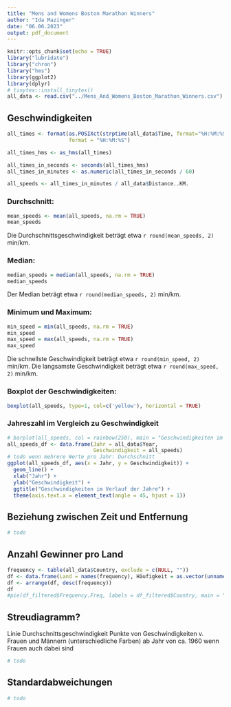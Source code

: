 ```yaml
---
title: "Mens and Womens Boston Marathon Winners"
author: "Ida Mazinger"
date: "06.06.2023"
output: pdf_document
---
```


```r
knitr::opts_chunk$set(echo = TRUE)
library("lubridate")
library("chron")
library("hms")
library(ggplot2)
library(dplyr)
# tinytex::install_tinytex()
all_data <- read.csv("../Mens_And_Womens_Boston_Marathon_Winners.csv")
```

## Geschwindigkeiten
```r
all_times <- format(as.POSIXct(strptime(all_data$Time, format="%H:%M:%S")), 
                    format = "%H:%M:%S")

all_times_hms <- as_hms(all_times)

all_times_in_seconds <- seconds(all_times_hms)
all_times_in_minutes <- as.numeric(all_times_in_seconds / 60)

all_speeds <- all_times_in_minutes / all_data$Distance..KM.
```

### Durchschnitt:
``` r
mean_speeds <- mean(all_speeds, na.rm = TRUE)
mean_speeds
```
Die Durchschnittsgeschwindigkeit beträgt etwa `r round(mean_speeds, 2)` min/km.

### Median:
```r
median_speeds = median(all_speeds, na.rm = TRUE)
median_speeds
```
Der Median beträgt etwa `r round(median_speeds, 2)` min/km.

### Minimum und Maximum:
```r
min_speed = min(all_speeds, na.rm = TRUE)
min_speed
max_speed = max(all_speeds, na.rm = TRUE)
max_speed
```
Die schnellste Geschwindigkeit beträgt etwa `r round(min_speed, 2)` min/km. 
Die langsamste Geschwindigkeit beträgt etwa `r round(max_speed, 2)` min/km. 

### Boxplot der Geschwindigkeiten:
```r
boxplot(all_speeds, type=1, col=c('yellow'), horizontal = TRUE)
```

### Jahreszahl im Vergleich zu Geschwindigkeit
```r
# barplot(all_speeds, col = rainbow(250), main = "Geschwindigkeiten im Verlauf der Jahre")
all_speeds_df <- data.frame(Jahr = all_data$Year, 
                            Geschwindigkeit = all_speeds)
# todo wenn mehrere Werte pro Jahr: Durchschnitt
ggplot(all_speeds_df, aes(x = Jahr, y = Geschwindigkeit)) +
  geom_line() +
  xlab("Jahr") +
  ylab("Geschwindigkeit") +
  ggtitle("Geschwindigkeiten im Verlauf der Jahre") +
  theme(axis.text.x = element_text(angle = 45, hjust = 1))
```


## Beziehung zwischen Zeit und Entfernung
```r
# todo

```


## Anzahl Gewinner pro Land
```r
frequency <- table(all_data$Country, exclude = c(NULL, ""))
df <- data.frame(Land = names(frequency), Häufigkeit = as.vector(unname(frequency)))
df <- arrange(df, desc(frequency))
df
#pie(df_filtered$Frequency.Freq, labels = df_filtered$Country, main = "Wins by Country")
```


## Streudiagramm?
Linie Durchschnittsgeschwindigkeit
Punkte von Geschwindigkeiten v. Frauen und Männern (unterschiedliche Farben)
ab Jahr von ca. 1960 wenn Frauen auch dabei sind
```r
# todo

```


## Standardabweichungen
```r
# todo

```